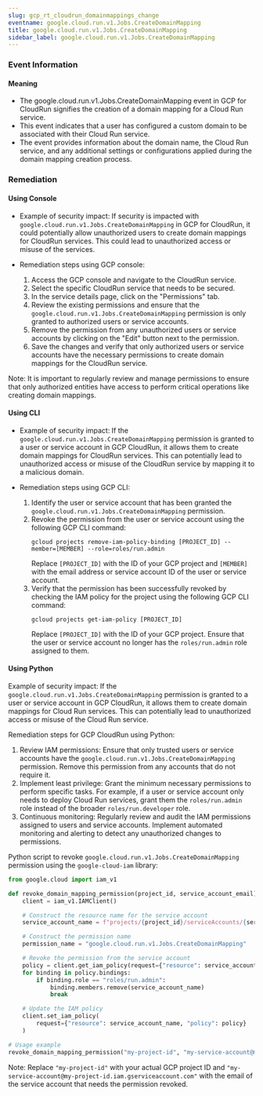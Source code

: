 ```yaml
--- 
slug: gcp_rt_cloudrun_domainmappings_change
eventname: google.cloud.run.v1.Jobs.CreateDomainMapping
title: google.cloud.run.v1.Jobs.CreateDomainMapping
sidebar_label: google.cloud.run.v1.Jobs.CreateDomainMapping
---
```

                       
### Event Information

#### Meaning

- The google.cloud.run.v1.Jobs.CreateDomainMapping event in GCP for CloudRun signifies the creation of a domain mapping for a Cloud Run service.
- This event indicates that a user has configured a custom domain to be associated with their Cloud Run service.
- The event provides information about the domain name, the Cloud Run service, and any additional settings or configurations applied during the domain mapping creation process.

### Remediation

#### Using Console

- Example of security impact: If security is impacted with `google.cloud.run.v1.Jobs.CreateDomainMapping` in GCP for CloudRun, it could potentially allow unauthorized users to create domain mappings for CloudRun services. This could lead to unauthorized access or misuse of the services.

- Remediation steps using GCP console:
  1. Access the GCP console and navigate to the CloudRun service.
  2. Select the specific CloudRun service that needs to be secured.
  3. In the service details page, click on the "Permissions" tab.
  4. Review the existing permissions and ensure that the `google.cloud.run.v1.Jobs.CreateDomainMapping` permission is only granted to authorized users or service accounts.
  5. Remove the permission from any unauthorized users or service accounts by clicking on the "Edit" button next to the permission.
  6. Save the changes and verify that only authorized users or service accounts have the necessary permissions to create domain mappings for the CloudRun service.

Note: It is important to regularly review and manage permissions to ensure that only authorized entities have access to perform critical operations like creating domain mappings.

#### Using CLI

- Example of security impact: If the `google.cloud.run.v1.Jobs.CreateDomainMapping` permission is granted to a user or service account in GCP CloudRun, it allows them to create domain mappings for CloudRun services. This can potentially lead to unauthorized access or misuse of the CloudRun service by mapping it to a malicious domain.

- Remediation steps using GCP CLI:
  1. Identify the user or service account that has been granted the `google.cloud.run.v1.Jobs.CreateDomainMapping` permission.
  2. Revoke the permission from the user or service account using the following GCP CLI command:
     ```
     gcloud projects remove-iam-policy-binding [PROJECT_ID] --member=[MEMBER] --role=roles/run.admin
     ```
     Replace `[PROJECT_ID]` with the ID of your GCP project and `[MEMBER]` with the email address or service account ID of the user or service account.
  3. Verify that the permission has been successfully revoked by checking the IAM policy for the project using the following GCP CLI command:
     ```
     gcloud projects get-iam-policy [PROJECT_ID]
     ```
     Replace `[PROJECT_ID]` with the ID of your GCP project. Ensure that the user or service account no longer has the `roles/run.admin` role assigned to them.

#### Using Python

Example of security impact: If the `google.cloud.run.v1.Jobs.CreateDomainMapping` permission is granted to a user or service account in GCP CloudRun, it allows them to create domain mappings for Cloud Run services. This can potentially lead to unauthorized access or misuse of the Cloud Run service.

Remediation steps for GCP CloudRun using Python:
1. Review IAM permissions: Ensure that only trusted users or service accounts have the `google.cloud.run.v1.Jobs.CreateDomainMapping` permission. Remove this permission from any accounts that do not require it.
2. Implement least privilege: Grant the minimum necessary permissions to perform specific tasks. For example, if a user or service account only needs to deploy Cloud Run services, grant them the `roles/run.admin` role instead of the broader `roles/run.developer` role.
3. Continuous monitoring: Regularly review and audit the IAM permissions assigned to users and service accounts. Implement automated monitoring and alerting to detect any unauthorized changes to permissions.

Python script to revoke `google.cloud.run.v1.Jobs.CreateDomainMapping` permission using the `google-cloud-iam` library:

```python
from google.cloud import iam_v1

def revoke_domain_mapping_permission(project_id, service_account_email):
    client = iam_v1.IAMClient()

    # Construct the resource name for the service account
    service_account_name = f"projects/{project_id}/serviceAccounts/{service_account_email}"

    # Construct the permission name
    permission_name = "google.cloud.run.v1.Jobs.CreateDomainMapping"

    # Revoke the permission from the service account
    policy = client.get_iam_policy(request={"resource": service_account_name})
    for binding in policy.bindings:
        if binding.role == "roles/run.admin":
            binding.members.remove(service_account_name)
            break

    # Update the IAM policy
    client.set_iam_policy(
        request={"resource": service_account_name, "policy": policy}
    )

# Usage example
revoke_domain_mapping_permission("my-project-id", "my-service-account@my-project-id.iam.gserviceaccount.com")
```

Note: Replace `"my-project-id"` with your actual GCP project ID and `"my-service-account@my-project-id.iam.gserviceaccount.com"` with the email of the service account that needs the permission revoked.


 